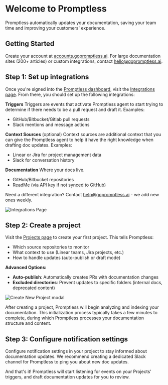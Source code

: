# Welcome to Promptless

Promptless automatically updates your documentation, saving your team time and improving your customers' experience.

## Getting Started

Create your account at [accounts.gopromptless.ai](https://accounts.gopromptless.ai). For large documentation sites (200+ articles) or custom integrations, contact [hello@gopromptless.ai](mailto:hello@gopromptless.ai).



## Step 1: Set up integrations

Once you're signed into the [Promptless dashboard](https://app.gopromptless.ai/), visit the [Integrations page](https://app.gopromptless.ai/integrations). From there, you should set up the following integrations:

**Triggers**
Triggers are events that activate Promptless agent to start trying to determine if there needs to be a pull request and draft it. Examples:
- GitHub/Bitbucket/Gitlab pull requests
- Slack mentions and message actions

**Context Sources** (optional)
Context sources are additional context that you can give the Promptless agent to help it have the right knowledge when drafting doc updates. Examples:
- Linear or Jira for project management data
- Slack for conversation history

**Documentation**
Where your docs live.
- GitHub/Bitbucket repositories
- ReadMe (via API key if not synced to GitHub)

Need a different integration? Contact [help@gopromptless.ai](mailto:help@gopromptless.ai) - we add new ones weekly.

<Frame>
  <img src="./assets/integrations-page.png" alt="Integrations Page" />
</Frame>

## Step 2: Create a project

Visit the [Projects page](https://app.gopromptless.ai/projects) to create your first project. This tells Promptless:
- Which source repositories to monitor
- What context to use (Linear teams, Jira projects, etc.)
- How to handle updates (auto-publish or draft mode)

**Advanced Options:**
- **Auto-publish**: Automatically creates PRs with documentation changes
- **Excluded directories**: Prevent updates to specific folders (internal docs, deprecated content)

<Frame>
  <img src="https://promptless-customer-doc-assets.s3.amazonaws.com/docs-images/org_2lvkgU9erOFxYhtEVVC0ymPrPdF/80863009-2671-4d86-91d6-95633becce22-new-project-modal-updated.png" alt="Create New Project modal" />
</Frame>

After creating a project, Promptless will begin analyzing and indexing your documentation. This initialization process typically takes a few minutes to complete, during which Promptless processes your documentation structure and content.

## Step 3: Configure notification settings

Configure notification settings in your project to stay informed about documentation updates. We recommend creating a dedicated Slack channel for Promptless to ping you about new doc updates.

And that's it! Promptless will start listening for events on your Projects' triggers, and draft documentation updates for you to review.